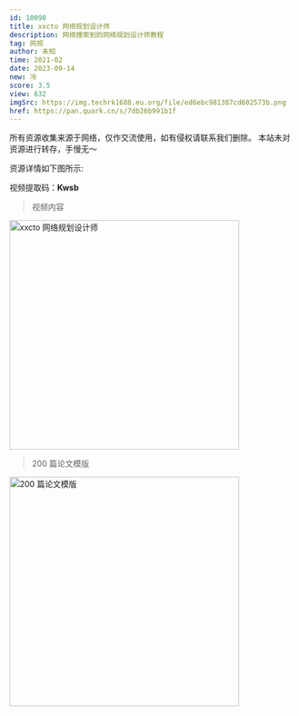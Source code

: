 ```yaml
---
id: 10098
title: xxcto 网络规划设计师
description: 网络搜索到的网络规划设计师教程
tag: 网规
author: 未知
time: 2021-02
date: 2023-09-14
new: 冷
score: 3.5
view: 632
imgSrc: https://img.techrk1688.eu.org/file/ed6ebc981387cd602573b.png
href: https://pan.quark.cn/s/7db26b991b1f
---
```


<Callout type="danger">
  所有资源收集来源于网络，仅作交流使用，如有侵权请联系我们删除。
  本站未对资源进行转存，手慢无～
</Callout>

资源详情如下图所示:

视频提取码：**Kwsb**

> 视频内容

<Image
  src="https://img.techrk1688.eu.org/file/955aab3271e41126d2b6e.png"
  height="404"
  width="auto"
  alt="xxcto 网络规划设计师"
  priority={true}
/>

> 200 篇论文模版

<Image
  src="https://img.techrk1688.eu.org/file/68d3ee7b4559e6be95164.png"
  height="404"
  width="auto"
  alt="200 篇论文模版"
  priority={true}
/>
